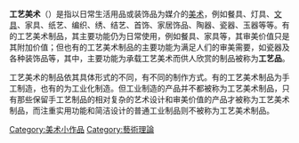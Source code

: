 '''工艺美术'''（{{lang-en|Crafts}}）是指以日常生活用品或装饰品为媒介的[[美术|美术]]，例如餐具、灯具、[[文具|文具]]、家具、纸艺、编织、绣、结艺、首饰、家居饰品、陶器、瓷器、玉器等等。有的工艺美术制品，其主要功能仍为日常使用，例如餐具、家具等，其审美价值只是其附加价值；但也有的工艺美术制品的主要功能为满足人们的审美需要，如瓷器及各种装饰品等，其中，主要功能为承载工艺美术而供人欣赏的制品被称为'''工艺品'''。

工艺美术的制品依其具体形式的不同，有不同的制作方式。有的工艺美术制品为手工制造，也有的为工业化制造。但工业制造的产品并不都被称为工艺美术制品，只有那些保留手工艺制品的相对复杂的艺术设计和审美价值的产品才被称为工艺美术制品，而注重实用功能和简洁设计的普通工业制品则不被称为工艺美术制品。

[[Category:美术小作品|Category:美术小作品]]
[[Category:藝術理論|Category:藝術理論]]